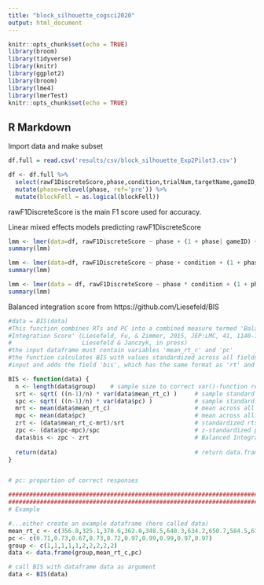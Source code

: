 ```yaml
---
title: "block_silhouette_cogsci2020"
output: html_document
---
```


```r
knitr::opts_chunk$set(echo = TRUE)
library(broom)
library(tidyverse)
library(knitr)
library(ggplot2)
library(broom)
library(lme4)
library(lmerTest)
knitr::opts_chunk$set(echo = TRUE)
```

## R Markdown

Import data and make subset

```r
df.full = read.csv('results/csv/block_silhouette_Exp2Pilot3.csv')

df <- df.full %>% 
  select(rawF1DiscreteScore,phase,condition,trialNum,targetName,gameID, repetition,blockFell,buildTime) %>% 
  mutate(phase=relevel(phase, ref='pre')) %>% 
  mutate(blockFell = as.logical(blockFell))
```

rawF1DiscreteScore is the main F1 score used for accuracy.


Linear mixed effects models predicting rawF1DiscreteScore
```r
lmm <- lmer(data=df, rawF1DiscreteScore ~ phase + (1 + phase| gameID) + (1 + phase| targetName))
summary(lmm)

lmm <- lmer(data=df, rawF1DiscreteScore ~ phase + condition + (1 + phase + condition| gameID) + (1 + phase + condition| targetName))
summary(lmm)

lmm <- lmer(data = df, rawF1DiscreteScore ~ phase * condition + (1 + phase*condition | gameID) + (1 + phase*condition | targetName))
summary(lmm)
```

Balanced integration score from https://github.com/Liesefeld/BIS
```r
#data = BIS(data)
#This function combines RTs and PC into a combined measure termed 'Balanced
#Integration Score' (Liesefeld, Fu, & Zimmer, 2015, JEP:LMC, 41, 1140-1151;
#                    Liesefeld & Janczyk, in press)
#the input dataframe must contain variables 'mean_rt_c' and 'pc'
#the function calculates BIS with values standardized across all fields of the 
#input and adds the field 'bis', which has the same format as 'rt' and 'pc'

BIS <- function(data) {
  n <- length(data$group)    # sample size to correct var()-function result (which uses n-1)
  srt <- sqrt( ((n-1)/n) * var(data$mean_rt_c) )     # sample standard deviation across all rts
  spc <- sqrt( ((n-1)/n) * var(data$pc) )            # sample standard deviation across all rts
  mrt <- mean(data$mean_rt_c)                        # mean across all rts
  mpc <- mean(data$pc)                               # mean across all pcs
  zrt <- (data$mean_rt_c-mrt)/srt                    # standardized rts
  zpc <- (data$pc-mpc)/spc                           # z-standardized pcs
  data$bis <- zpc - zrt                              # Balanced Integration Score
  
  return(data)                                       # return data.frame with added variable 'bis'
}


# pc: proportion of correct responses

#######################################################################################################
#######################################################################################################
# Example

#...either create an example dataframe (here called data)
mean_rt_c <- c(356.8,325.1,370.6,362.8,348.5,640.3,634.2,650.7,584.5,610.0)
pc <- c(0.71,0.73,0.67,0.73,0.72,0.97,0.99,0.99,0.97,0.97)
group <- c(1,1,1,1,1,2,2,2,2,2)
data <- data.frame(group,mean_rt_c,pc)

# call BIS with dataframe data as argument
data <- BIS(data)

```
